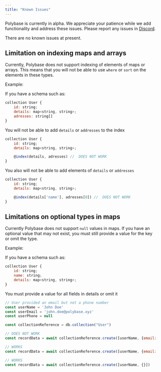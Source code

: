 ```yaml
---
title: "Known Issues"
---
```


Polybase is currently in alpha. We appreciate your patience while we add
functionality and address these issues. Please report any issues in
[Discord](https://discord.gg/DrXkRpCFDX).

There are no known issues at present.


## Limitation on indexing maps and arrays
Currently, Polybase does not support indexing of elements of maps or arrays.
This means that you will not be able to use `where` or `sort` on the elements
in these types. 

Example: 

If you have a schema such as: 

```js
collection User {
    id: string;
    details: map<string, string>;
    adresses: string[]
}
```

You will not be able to add `details` or `addresses` to the index

```js
collection User {
    id: string;
    details: map<string, string>;

    @index(details, adresses) //  DOES NOT WORK
}
```
You also will not be able to add elements of `details` or `addresses`

```js
collection User {
    id: string;
    details: map<string, string>;

    @index(details['name'], adresses[0]) //  DOES NOT WORK
}
```



## Limitations on optional types in maps
Currently Polybase does not support `null` values in maps.
If you have an optional value that may not exist, you must still provide a 
value for the key or omit the type. 

Example:

If you have a schema such as: 

```js
collection User {
    id: string;
    name: string;
    details: map<string, string>;
}
```

You must provide a value for all fields in details or omit it

```js
// User provided an email but not a phone number
const userName = 'John Doe'
const userEmail = 'john.doe@polybase.xyz'
const userPhone = null

const collectionReference = db.collection("User")

// DOES NOT WORK
const recordData = await collectionReference.create([userName, {email: userEmail, phone: userPhone}]) 

// WORKS
const recordData = await collectionReference.create([userName, {email: userEmail, phone: ""}]) 

// WORKS
const recordData = await collectionReference.create([userName, {}])

```




